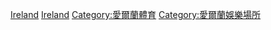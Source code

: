 [[Category:歐洲各國體育場地|Ireland]]
[[Category:歐洲體育場地|Ireland]]
[[Category:愛爾蘭體育|Category:愛爾蘭體育]]
[[Category:愛爾蘭娛樂場所|Category:愛爾蘭娛樂場所]]